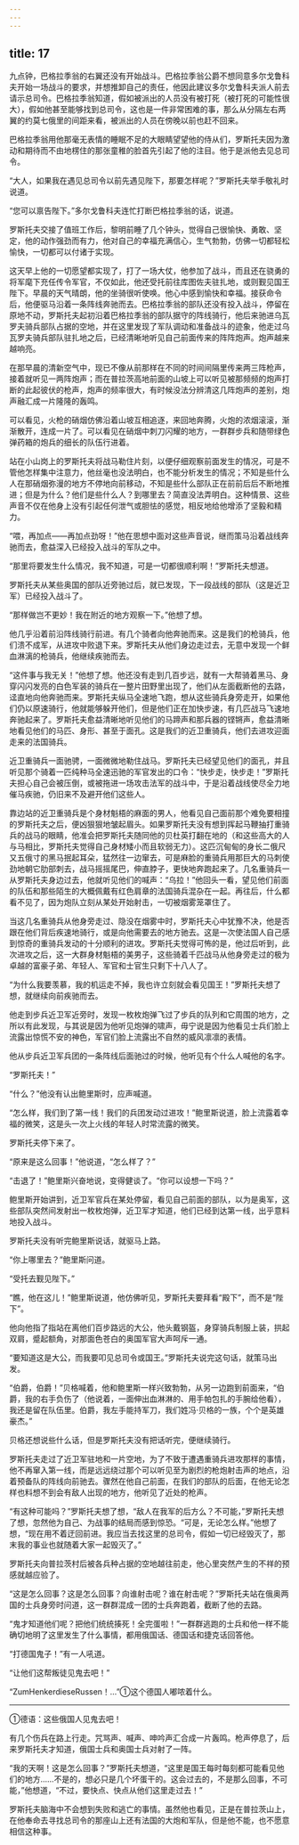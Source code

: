 ```yaml
---
---
---
```

title: 17
---





九点钟，巴格拉季翁的右翼还没有开始战斗。巴格拉季翁公爵不想同意多尔戈鲁科夫开始一场战斗的要求，并想推卸自己的责任，他因此建议多尔戈鲁科夫派人前去请示总司令。巴格拉季翁知道，假如被派出的人员没有被打死（被打死的可能性很大），假如他甚至能够找到总司令，这也是一件非常困难的事，那么从分隔左右两翼的约莫七俄里的间距来看，被派出的人员在傍晚以前也赶不回来。

巴格拉季翁用他那毫无表情的睡眠不足的大眼睛望望他的侍从们，罗斯托夫因为激动和期待而不由地楞住的那张童稚的脸首先引起了他的注目。他于是派他去见总司令。

“大人，如果我在遇见总司令以前先遇见陛下，那要怎样呢？”罗斯托夫举手敬礼时说道。

“您可以禀告陛下。”多尔戈鲁科夫连忙打断巴格拉季翁的话，说道。

罗斯托夫交接了值班工作后，黎明前睡了几个钟头，觉得自己很愉快、勇敢、坚定，他的动作强劲而有力，他对自己的幸福充满信心，生气勃勃，仿佛一切都轻松愉快，一切都可以付诸于实现。

这天早上他的一切愿望都实现了，打了一场大仗，他参加了战斗，而且还在骁勇的将军麾下充任传令军官，不仅如此，他还受托前往库图佐夫驻扎地，或则觐见国王陛下。早晨的天气晴朗，他的坐骑很听使唤。他心中感到愉快和幸福。接获命令后，他便驱马沿着一条阵线奔驰而去。巴格拉季翁的部队还没有投入战斗，停留在原地不动，罗斯托夫起初沿着巴格拉季翁的部队据守的阵线骑行，他后来驰进乌瓦罗夫骑兵部队占据的空地，并在这里发现了军队调动和准备战斗的迹象，他走过乌瓦罗夫骑兵部队驻扎地之后，已经清晰地听见自己前面传来的阵阵炮声。炮声越来越响亮。

在那早晨的清新空气中，现已不像从前那样在不同的时间间隔里传来两三阵枪声，接着就听见一两阵炮声；而在普拉茨高地前面的山坡上可以听见被那频频的炮声打断的此起彼伏的枪声，炮声的频率很大，有时候没法分辨清这几阵炮声的差别，炮声融汇成一片隆隆的轰鸣。

可以看见，火枪的硝烟仿佛沿着山坡互相追逐，来回地奔腾，火炮的浓烟滚滚，渐渐散开，连成一片了。可以看见在硝烟中刺刀闪耀的地方，一群群步兵和随带绿色弹药箱的炮兵的细长的队伍行进着。

站在小山岗上的罗斯托夫将战马勒住片刻，以便仔细观察前面发生的情况，可是不管他怎样集中注意力，他丝毫也没法明白，也不能分析发生的情况；不知是些什么人在那硝烟弥漫的地方不停地向前移动，不知是些什么部队正在前前后后不断地推进；但是为什么？他们是些什么人？到哪里去？简直没法弄明白。这种情景、这些声音不仅在他身上没有引起任何泄气或胆怯的感觉，相反地给他增添了坚毅和精力。

“喂，再加点——再加点劲呀！”他在思想中面对这些声音说，继而策马沿着战线奔驰而去，愈益深入已经投入战斗的军队之中。

“那里将要发生什么情况，我不知道，可是一切都很顺利啊！”罗斯托夫想道。

罗斯托夫从某些奥国的部队近旁驰过后，就已发现，下一段战线的部队（这是近卫军）已经投入战斗了。

“那样做岂不更妙！我在附近的地方观察一下。”他想了想。

他几乎沿着前沿阵线骑行前进。有几个骑者向他奔驰而来。这是我们的枪骑兵，他们溃不成军，从进攻中败退下来。罗斯托夫从他们身边走过去，无意中发现一个鲜血淋漓的枪骑兵，他继续疾驰而去。

“这件事与我无关！”他想了想。他还没有走到几百步远，就有一大帮骑着黑马、身穿闪闪发亮的白色军装的骑兵在一整片田野里出现了，他们从左面截断他的去路，迳直地向他奔驰而来。罗斯托夫纵马全速地飞跑，想从这些骑兵身旁走开，如果他们仍以原速骑行，他就能够躲开他们，但是他们正在加快步速，有几匹战马飞速地奔驰起来了。罗斯托夫愈益清晰地听见他们的马蹄声和那兵器的铿锵声，愈益清晰地看见他们的马匹、身形、甚至于面孔。这是我们的近卫重骑兵，他们去进攻迎面走来的法国骑兵。

近卫重骑兵一面驰骋，一面微微地勒住战马。罗斯托夫已经望见他们的面孔，并且听见那个骑着一匹纯种马全速迅驰的军官发出的口令：“快步走，快步走！”罗斯托夫担心自己会被压倒，或被拖进一场攻击法军的战斗中，于是沿着战线使尽全力地催马疾驰，仍旧来不及避开他们这些人。

靠边站的近卫重骑兵是个身材魁梧的麻面的男人，他看见自己面前那个难免要相撞的罗斯托夫之后，便凶狠狠地皱起眉头。如果罗斯托夫没有想到挥起马鞭抽打重骑兵的战马的眼睛，他准会把罗斯托夫随同他的贝杜英打翻在地的（和这些高大的人与马相比，罗斯托夫觉得自己身材矮小而且软弱无力）。这匹沉甸甸的身长二俄尺又五俄寸的黑马抿起耳朵，猛然往一边窜去，可是麻脸的重骑兵用那巨大的马刺使劲地朝它肋部刺去，战马摇摇尾巴，伸直脖子，更快地奔跑起来了。几名重骑兵一从罗斯托夫身边过去，他就听见他们的喊声：“乌拉！”他回头一看，望见他们前面的队伍和那些陌生的大概佩戴有红色肩章的法国骑兵混杂在一起。再往后，什么都看不见了，因为炮队立刻从某处开始射击，一切被烟雾笼罩住了。

当这几名重骑兵从他身旁走过、隐没在烟雾中时，罗斯托夫心中犹豫不决，他是否跟在他们背后疾速地骑行，或是向他需要去的地方驰去。这是一次使法国人自己感到惊奇的重骑兵发动的十分顺利的进攻。罗斯托夫觉得可怖的是，他过后听到，此次进攻之后，这一大群身材魁梧的美男子，这些骑着千匹战马从他身旁走过的极为卓越的富豪子弟、年轻人、军官和士官生只剩下十八人了。

“为什么我要羡慕，我的机运走不掉，我也许立刻就会看见国王！”罗斯托夫想了想，就继续向前疾驰而去。

他走到步兵近卫军近旁时，发现一枚枚炮弹飞过了步兵的队列和它周围的地方，之所以有此发现，与其说是因为他听见炮弹的啸声，毋宁说是因为他看见士兵们脸上流露出惊慌不安的神色，军官们脸上流露出不自然的威风凛凛的表情。

他从步兵近卫军兵团的一条阵线后面驰过的时候，他听见有个什么人喊他的名字。

“罗斯托夫！”

“什么？”他没有认出鲍里斯时，应声喊道。

“怎么样，我们到了第一线！我们的兵团发动过进攻！”鲍里斯说道，脸上流露着幸福的微笑，这是头一次上火线的年轻人时常流露的微笑。

罗斯托夫停下来了。

“原来是这么回事！”他说道，“怎么样了？”

“击退了！”鲍里斯兴奋地说，变得健谈了。“你可以设想一下吗？”

鲍里斯开始讲到，近卫军官兵在某处停留，看见自己前面的部队，以为是奥军，这些部队突然间发射出一枚枚炮弹，近卫军才知道，他们已经到达第一线，出乎意料地投入战斗。

罗斯托夫没有听完鲍里斯说话，就驱马上路。

“你上哪里去？”鲍里斯问道。

“受托去觐见陛下。”

“瞧，他在这儿！”鲍里斯说道，他仿佛听见，罗斯托夫要拜看“殿下”，而不是“陛下”。

他向他指了指站在离他们百步路远的大公，他头戴钢盔，身穿骑兵制服上装，拱起双肩，蹙起额角，对那面色苍白的奥国军官大声呵斥一通。

“要知道这是大公，而我要叩见总司令或国王。”罗斯托夫说完这句话，就策马出发。

“伯爵，伯爵！”贝格喊着，他和鲍里斯一样兴致勃勃，从另一边跑到前面来，“伯爵，我的右手负伤了（他说着，一面伸出血淋淋的、用手帕包扎的手腕给他看），我还是留在队伍里。伯爵，我左手能持军刀，我们姓冯·贝格的一族，个个是英雄豪杰。”

贝格还想说些什么话，但是罗斯托夫没有把话听完，便继续骑行。

罗斯托夫走过了近卫军驻地和一片空地，为了不致于遭遇重骑兵进攻那样的事情，他不再窜入第一线，而是远远绕过那个可以听见至为剧烈的枪炮射击声的地点，沿着预备队的阵线向前驰去。骤然在他自己前面，在我们的部队的后面，在他无论怎样也料想不到会有敌人出现的地方，他听见了近处的枪声。

“有这种可能吗？”罗斯托夫想了想，“敌人在我军的后方么？不可能，”罗斯托夫想了想，忽然他为自己、为战事的结局而感到惊恐。“可是，无论怎么样。”他想了想，“现在用不着迂回前进。我应当去找这里的总司令，假如一切已经毁灭了，那末我的事业也就随着大家一起毁灭了。”

罗斯托夫向普拉茨村后被各兵种占据的空地越往前走，他心里突然产生的不祥的预感就越应验了。

“这是怎么回事？这是怎么回事？向谁射击呢？谁在射击呢？”罗斯托夫站在俄奥两国的士兵身旁时问道，这一群群混成一团的士兵奔跑着，截断了他的去路。

“鬼才知道他们呢？把他们统统揍死！全完蛋啦！”一群群逃跑的士兵和他一样不能确切地明了这里发生了什么事情，都用俄国话、德国话和捷克话回答他。

“打德国鬼子！”有一人吼道。

“让他们这帮叛徒见鬼去吧！”

“ZumHenkerdieseRussen！…”①这个德国人嘟哝着什么。

--------

①德语：这些俄国人见鬼去吧！

有几个伤兵在路上行走。咒骂声、喊声、呻吟声汇合成一片轰鸣。枪声停息了，后来罗斯托夫才知道，俄国士兵和奥国士兵对射了一阵。

“我的天啊！这是怎么回事？”罗斯托夫想道，“这里是国王每时每刻都可能看见他们的地方……不是的，想必只是几个坏蛋干的。这会过去的，不是那么回事，不可能，”他想道，“不过，要快点、快点从他们这里走过去！”

罗斯托夫脑海中不会想到失败和逃亡的事情。虽然他也看见，正是在普拉茨山上，在他奉命去寻找总司令的那座山上还有法国的大炮和军队，但是他不能，也不愿意相信这种事。